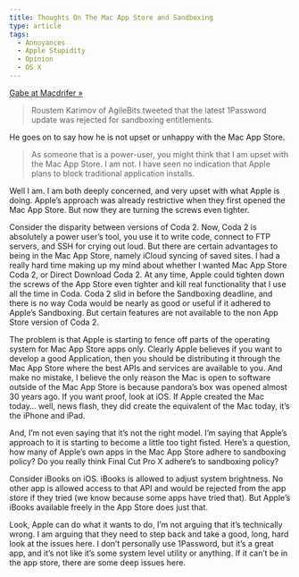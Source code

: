 ```yaml
---
title: Thoughts On The Mac App Store and Sandboxing
type: article
tags:
  - Annoyances
  - Apple Stupidity
  - Opinion
  - OS X
---
```


[Gabe at Macdrifer »](http://www.macdrifter.com/2012/07/1password-on-the-mac-app-store/)

> Roustem Karimov of AgileBits tweeted that the latest 1Password update was rejected for sandboxing entitlements.

He goes on to say how he is not upset or unhappy with the Mac App Store.

> As someone that is a power-user, you might think that I am upset with the Mac App Store. I am not. I have seen no indication that Apple plans to block traditional application installs.

Well I am. I am both deeply concerned, and very upset with what Apple is doing. Apple’s approach was already restrictive when they first opened the Mac App Store. But now they are turning the screws even tighter.

Consider the disparity between versions of Coda 2. Now, Coda 2 is absolutely a power user’s tool, you use it to write code, connect to FTP servers, and SSH for crying out loud. But there are certain advantages to being in the Mac App Store, namely iCloud syncing of saved sites. I had a really hard time making up my mind about whether I wanted Mac App Store Coda 2, or Direct Download Coda 2. At any time, Apple could tighten down the screws of the App Store even tighter and kill real functionality that I use all the time in Coda. Coda 2 slid in before the Sandboxing deadline, and there is no way Coda would be nearly as good or useful if it adhered to Apple’s Sandboxing. But certain features are not available to the non App Store version of Coda 2.

The problem is that Apple is starting to fence off parts of the operating system for Mac App Store apps only. Clearly Apple believes if you want to develop a good Application, then you should be distributing it through the Mac App Store where the best APIs and services are available to you. And make no mistake, I believe the only reason the Mac is open to software outside of the Mac App Store is because pandora’s box was opened almost 30 years ago. If you want proof, look at iOS. If Apple created the Mac today… well, news flash, they did create the equivalent of the Mac today, it’s the iPhone and iPad.

And, I’m not even saying that it’s not the right model. I’m saying that Apple’s approach to it is starting to become a little too tight fisted. Here’s a question, how many of Apple’s own apps in the Mac App Store adhere to sandboxing policy? Do you really think Final Cut Pro X adhere’s to sandboxing policy?

Consider iBooks on iOS. iBooks is allowed to adjust system brightness. No other app is allowed access to that API and would be rejected from the app store if they tried (we know because some apps have tried that). But Apple’s iBooks available freely in the App Store does just that.

Look, Apple can do what it wants to do, I’m not arguing that it’s technically wrong. I am arguing that they need to step back and take a good, long, hard look at the issues here. I don’t personally use 1Password, but it’s a great app, and it’s not like it’s some system level utility or anything. If it can’t be in the app store, there are some deep issues here.
